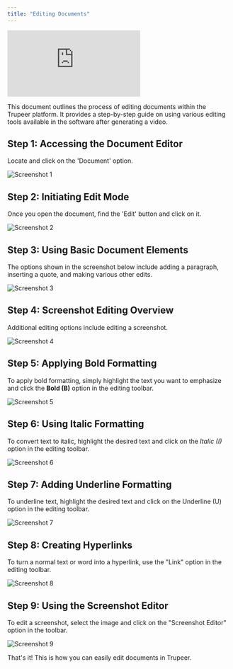 ```yaml
---
title: "Editing Documents"
---
```


<iframe
  src="https://app.trupeer.ai/embed?slug=lkkaQd"
  className="w-full aspect-video rounded-lg overflow-hidden"
  frameborder="0"
  allowfullscreen="true"
></iframe>

This document outlines the process of editing documents within the Trupeer platform. It provides a step-by-step guide on using various editing tools available in the software after generating a video.

## Step 1: Accessing the Document Editor

Locate and click on the 'Document' option.

![Screenshot 1](images/editing-documents/image1.jpg)

## Step 2: Initiating Edit Mode

Once you open the document, find the 'Edit' button and click on it.

![Screenshot 2](images/editing-documents/image2.jpg)

## Step 3: Using Basic Document Elements

The options shown in the screenshot below include adding a paragraph, inserting a quote, and making various other edits.

![Screenshot 3](images/editing-documents/image3.jpg)

## Step 4: Screenshot Editing Overview

Additional editing options include editing a screenshot.

![Screenshot 4](images/editing-documents/image4.jpg)

## Step 5: Applying Bold Formatting

To apply bold formatting, simply highlight the text you want to emphasize and click the **Bold (B)** option in the editing toolbar.

![Screenshot 5](images/editing-documents/image5.jpg)

## Step 6: Using Italic Formatting

To convert text to italic, highlight the desired text and click on the _Italic (I)_ option in the editing toolbar.

![Screenshot 6](images/editing-documents/image6.jpg)

## Step 7: Adding Underline Formatting

To underline text, highlight the desired text and click on the Underline (U) option in the editing toolbar.

![Screenshot 7](images/editing-documents/image7.jpg)

## Step 8: Creating Hyperlinks

To turn a normal text or word into a hyperlink, use the "Link" option in the editing toolbar.

![Screenshot 8](images/editing-documents/image8.jpg)

## Step 9: Using the Screenshot Editor

To edit a screenshot, select the image and click on the "Screenshot Editor" option in the toolbar.

![Screenshot 9](images/editing-documents/image9.jpg)

That's it! This is how you can easily edit documents in Trupeer.
